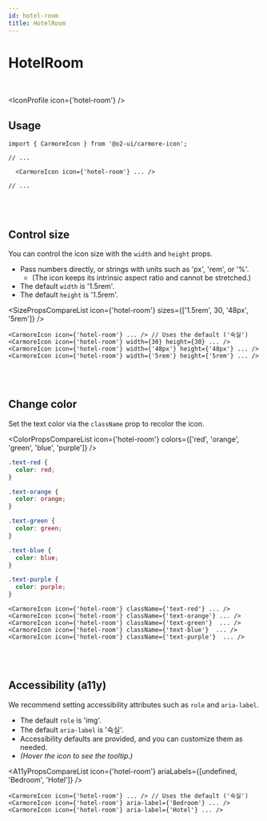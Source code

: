 ```yaml
---
id: hotel-room
title: HotelRoom
---
```




# HotelRoom

<br />

<IconProfile icon={'hotel-room'} />

## Usage

```tsx
import { CarmoreIcon } from '@o2-ui/carmore-icon';

// ...

  <CarmoreIcon icon={'hotel-room'} ... />

// ...
```

<br />
<br />

## Control size

You can control the icon size with the `width` and `height` props.

- Pass numbers directly, or strings with units such as 'px', 'rem', or '%'.
  - (The icon keeps its intrinsic aspect ratio and cannot be stretched.)
- The default `width` is '1.5rem'.
- The default `height` is '1.5rem'.

<SizePropsCompareList icon={'hotel-room'} sizes={['1.5rem', 30, '48px', '5rem']} />

```tsx
<CarmoreIcon icon={'hotel-room'} ... /> // Uses the default ('숙실')
<CarmoreIcon icon={'hotel-room'} width={30} height={30} ... />
<CarmoreIcon icon={'hotel-room'} width={'48px'} height={'48px'} ... />
<CarmoreIcon icon={'hotel-room'} width={'5rem'} height={'5rem'} ... />
```

<br />
<br />

## Change color

Set the text color via the `className` prop to recolor the icon.

<ColorPropsCompareList icon={'hotel-room'} colors={['red', 'orange', 'green', 'blue', 'purple']} />

```css
.text-red {
  color: red;
}

.text-orange {
  color: orange;
}

.text-green {
  color: green;
}

.text-blue {
  color: blue;
}

.text-purple {
  color: purple;
}
```

```tsx
<CarmoreIcon icon={'hotel-room'} className={'text-red'} ... />
<CarmoreIcon icon={'hotel-room'} className={'text-orange'} ... />
<CarmoreIcon icon={'hotel-room'} className={'text-green'}  ... />
<CarmoreIcon icon={'hotel-room'} className={'text-blue'}  ... />
<CarmoreIcon icon={'hotel-room'} className={'text-purple'}  ... />
```

<br />
<br />

## Accessibility (a11y)

We recommend setting accessibility attributes such as `role` and `aria-label`.

- The default `role` is 'img'.
- The default `aria-label` is '숙실'.
- Accessibility defaults are provided, and you can customize them as needed.
- _(Hover the icon to see the tooltip.)_

<A11yPropsCompareList icon={'hotel-room'} ariaLabels={[undefined, 'Bedroom', 'Hotel']} />

```tsx
<CarmoreIcon icon={'hotel-room'} ... /> // Uses the default ('숙실')
<CarmoreIcon icon={'hotel-room'} aria-label={'Bedroom'} ... />
<CarmoreIcon icon={'hotel-room'} aria-label={'Hotel'} ... />
```
